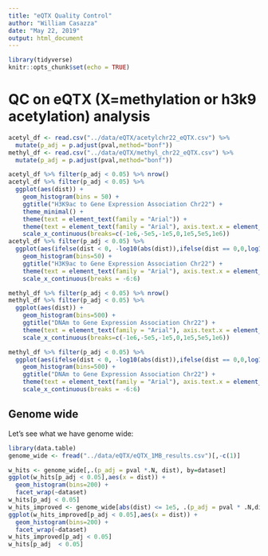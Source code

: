 ```yaml
---
title: "eQTX Quality Control"
author: "William Casazza"
date: "May 22, 2019"
output: html_document
---
```


```r
library(tidyverse)
knitr::opts_chunk$set(echo = TRUE)
```
# QC on eQTX (X=methylation or h3k9 acetylation) analysis
```r
acetyl_df <- read.csv("../data/eQTX/acetylchr22_eQTX.csv") %>% 
  mutate(p_adj = p.adjust(pval,method="bonf"))
methyl_df <- read.csv("../data/eQTX/methyl_chr22_eQTX.csv") %>% 
  mutate(p_adj = p.adjust(pval,method="bonf"))
```

```r
acetyl_df %>% filter(p_adj < 0.05) %>% nrow()
acetyl_df %>% filter(p_adj < 0.05) %>%
  ggplot(aes(dist)) + 
    geom_histogram(bins = 50) + 
    ggtitle("H3K9ac to Gene Expression Association Chr22") + 
    theme_minimal() +
    theme(text = element_text(family = "Arial")) +
    theme(text = element_text(family = "Arial"), axis.text.x = element_text(vjust=1,hjust=1,angle=45)) + 
    scale_x_continuous(breaks=c(-1e6,-5e5,-1e5,0,1e5,5e5,1e6))
acetyl_df %>% filter(p_adj < 0.05) %>%
  ggplot(aes(ifelse(dist < 0, -log10(abs(dist)),ifelse(dist == 0,0,log10(abs(dist)))))) + 
    geom_histogram(bins=50) + 
    ggtitle("H3K9ac to Gene Expression Association Chr22") +
    theme(text = element_text(family = "Arial"), axis.text.x = element_text(vjust=1,hjust=1,angle=45))+
    scale_x_continuous(breaks = -6:6) 

methyl_df %>% filter(p_adj < 0.05) %>% nrow()
methyl_df %>% filter(p_adj < 0.05) %>%
  ggplot(aes(dist)) + 
    geom_histogram(bins=500) + 
    ggtitle("DNAm to Gene Expression Association Chr22") +
    theme(text = element_text(family = "Arial"), axis.text.x = element_text(vjust=1,hjust=1,angle=45)) + 
    scale_x_continuous(breaks=c(-1e6,-5e5,-1e5,0,1e5,5e5,1e6))

methyl_df %>% filter(p_adj < 0.05) %>%
  ggplot(aes(ifelse(dist < 0, -log10(abs(dist)),ifelse(dist == 0,0,log10(abs(dist)))))) + 
    geom_histogram(bins=500) + 
    ggtitle("DNAm to Gene Expression Association Chr22") +
    theme(text = element_text(family = "Arial"), axis.text.x = element_text(vjust=1,hjust=1,angle=45))+
    scale_x_continuous(breaks = -6:6)

```
## Genome wide
Let's see what we have genome wide:
```r
library(data.table)
genome_wide <- fread("../data/eQTX/eQTX_1MB_results.csv")[,-c(1)]
```

```r
w_hits <- genome_wide[,.(p_adj = pval *.N, dist), by=dataset]
ggplot(w_hits[p_adj < 0.05],aes(x = dist)) + 
  geom_histogram(bins=200) + 
  facet_wrap(~dataset)
w_hits[p_adj < 0.05]
w_hits_improved <- genome_wide[abs(dist) <= 1e5, .(p_adj = pval * .N,dist), by=dataset]
ggplot(w_hits_improved[p_adj < 0.05],aes(x = dist)) + 
  geom_histogram(bins=200) + 
  facet_wrap(~dataset)
w_hits_improved[p_adj < 0.05]
w_hits[p_adj  < 0.05]
```